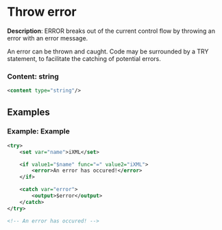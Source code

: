 # Throw error

 **Description**:
 ERROR breaks out of the current control flow by throwing an error with an error message.

An error can be thrown and caught. Code may be surrounded by a TRY statement, to facilitate the catching of potential errors.

### Content: string

```xml
<content type="string"/>
```

## Examples

### Example: Example

```xml
<try>
	<set var="name">iXML</set>

	<if value1="$name" func="=" value2="iXML">
		<error>An error has occured!</error>
	</if>

	<catch var="error">
		<output>$error</output>
	</catch>
</try>

<!-- An error has occured! -->
```

